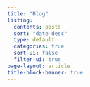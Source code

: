 ```yaml
---
title: "Blog"
listing:
  contents: posts
  sort: "date desc"
  type: default
  categories: true
  sort-ui: false
  filter-ui: true
page-layout: article
title-block-banner: true
---
```

